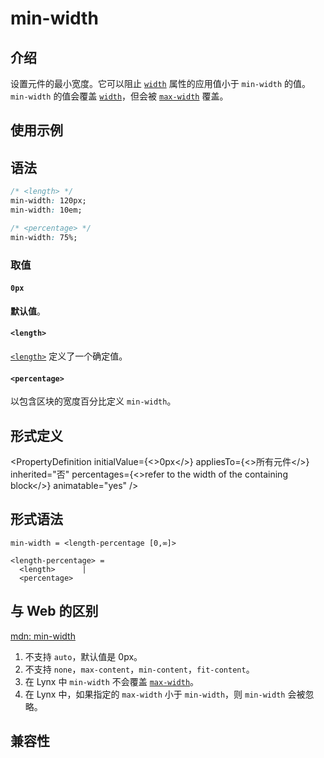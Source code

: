 # min-width

## 介绍

设置元件的最小宽度。它可以阻止 [`width`](./width.mdx) 属性的应用值小于 `min-width` 的值。
`min-width` 的值会覆盖 [`width`](./width.mdx)，但会被 [`max-width`](./max-width.mdx) 覆盖。

## 使用示例


<Go
  example="css-api"
  defaultFile="src/min-width/App.tsx"
  img="https://lf-lynx.tiktok-cdns.com/obj/lynx-artifacts-oss-sg/lynx-website/assets/doc/css/min-width.jpg"
  entry="src/min-width"
  defaultEntryFile="dist/min-width.lynx.bundle"
/>

## 语法

```css
/* <length> */
min-width: 120px;
min-width: 10em;

/* <percentage> */
min-width: 75%;
```

### 取值

#### `0px`

**默认值**。

#### `<length>`

[`<length>`](/api/css/data-type/length.mdx) 定义了一个确定值。

#### `<percentage>`

以包含区块的宽度百分比定义 `min-width`。

## 形式定义


<PropertyDefinition
  initialValue={<>0px</>}
  appliesTo={<>所有元件</>}
  inherited="否"
  percentages={<>refer to the width of the containing block</>}
  animatable="yes"
/>

## 形式语法

```
min-width = <length-percentage [0,∞]>

<length-percentage> =
  <length>      |
  <percentage>
```

## 与 Web 的区别

[mdn: min-width](https://developer.mozilla.org/en-US/docs/Web/CSS/min-width)

1. 不支持 `auto`，默认值是 0px。
2. 不支持 `none`，`max-content`，`min-content`，`fit-content`。
3. 在 Lynx 中 `min-width` 不会覆盖 [`max-width`](./max-width.mdx)。
4. 在 Lynx 中，如果指定的 `max-width` 小于 `min-width`，则 `min-width` 会被忽略。

## 兼容性


<LegacyCompatTable metadata="css/properties/min-width" />
